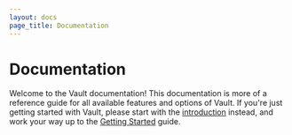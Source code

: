 ```yaml
---
layout: docs
page_title: Documentation
---
```


# Documentation

Welcome to the Vault documentation! This documentation is more of a reference guide for all available features and options of Vault. If you're just getting started with Vault, please start with the [introduction](/docs/what-is-vault) instead, and work your way up to the [Getting Started](https://learn.hashicorp.com/tutorials/vault/getting-started-install) guide.
